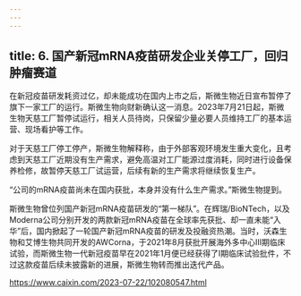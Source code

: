 ```yaml
---
---
---
```

title: 6. 国产新冠mRNA疫苗研发企业关停工厂，回归肿瘤赛道
---







在新冠疫苗研发耗资过亿，却未能成功在国内上市之后，斯微生物近日宣布暂停了旗下一家工厂的运行。斯微生物向财新确认这一消息。2023年7月21日起，斯微生物天慈工厂暂停试运行，相关人员待岗，只保留少量必要人员维持工厂的基本运营、现场看护等工作。



对于天慈工厂停工停产，斯微生物解释称，由于外部客观环境发生重大变化，且考虑到天慈工厂近期没有生产需求，避免高温对工厂能源过度消耗，同时进行设备保养检修，故暂停天慈工厂试运营，后续有新的生产需求将继续恢复生产。



“公司的mRNA疫苗尚未在国内获批，本身并没有什么生产需求。”斯微生物提到。


斯微生物曾位列国产新冠mRNA疫苗研发的“第一梯队”。在辉瑞/BioNTech，以及Moderna公司分别开发的两款新冠mRNA疫苗在全球率先获批、却一直未能“入华”后，国内掀起了一轮国产新冠mRNA疫苗的研发及投融资热潮。当时，沃森生物和艾博生物共同开发的AWCorna，于2021年8月获批开展海外多中心III期临床试验，而斯微生物一代新冠疫苗早在2021年1月便已经获得了Ⅰ期临床试验批件，不过这款疫苗后续未披露新的进展，斯微生物转而推出迭代产品。

https://www.caixin.com/2023-07-22/102080547.html

